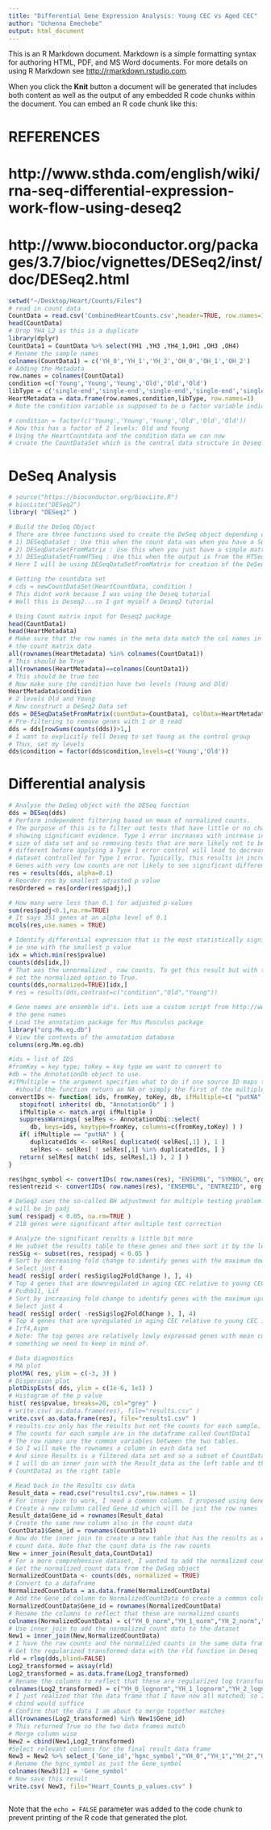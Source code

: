 ```yaml
---
title: "Differential Gene Expression Analysis: Young CEC vs Aged CEC"
author: "Uchenna Emechebe"
output: html_document
---
```


This is an R Markdown document. Markdown is a simple formatting syntax for authoring HTML, PDF, and MS Word documents. For more details on using R Markdown see <http://rmarkdown.rstudio.com>.

When you click the **Knit** button a document will be generated that includes both content as well as the output of any embedded R code chunks within the document. You can embed an R code chunk like this:

# REFERENCES
# http://www.sthda.com/english/wiki/rna-seq-differential-expression-work-flow-using-deseq2
# http://www.bioconductor.org/packages/3.7/bioc/vignettes/DESeq2/inst/doc/DESeq2.html
```r
setwd("~/Desktop/Heart/Counts/Files")
# read in count data
CountData = read.csv('CombinedHeartCounts.csv',header=TRUE, row.names=1)
head(CountData)
# Drop YH4_L2 as this is a duplicate
library(dplyr)
CountData1 = CountData %>% select(YH1 ,YH3 ,YH4_1,OH1 ,OH3 ,OH4)
# Rename the sample names
colnames(CountData1) = c('YH_0','YH_1','YH_2','OH_0','OH_1','OH_2')
# Adding the Metadata
row.names = colnames(CountData1)
condition =c('Young','Young','Young','Old','Old','Old')
libType = c('single-end','single-end','single-end','single-end','single-end','single-end')
HeartMetadata = data.frame(row.names,condition,libType, row.names=1)
# Note the condition variable is supposed to be a factor variable indicating that the experiment has 2 levels: Young and Old. Lets factorize that

# condition = factor(c('Young','Young','Young','Old','Old','Old'))
# Now this has a factor of 2 levels: Old and Young
# Using the HeartCountdata and the condition data we can now
# create the CountDataSet which is the central data structure in Deseq package.

```

# DeSeq Analysis
```r
# source("https://bioconductor.org/biocLite.R")
# biocLite("DESeq2")
library( "DESeq2" )

# Build the DeSeq Object
# There are three functions used to create the DeSeq object depending on how the count data was acquired
# 1) DESeqDataSet : Use this when the count data was when you have a SummarizedExperiment object
# 2) DESeqDataSetFromMatrix : Use this when you just have a simple matrix of count values
# 3) DESeqDataSetFromHTSeq : Use this when the output is from the HTSeq python package
# Here I will be using DESeqDataSetFromMatrix for creation of the DeSeq object

# Getting the countdata set
# cds = newCountDataSet(HeartCountData, condition )
# This didnt work because I was using the Deseq tutorial
# Well this is Deseq2...so I got myself a Deseq2 tutorial

# Using Count matrix input for Deseq2 package
head(CountData1)
head(HeartMetadata)
# Make sure that the row names in the meta data match the col names in
# the count matrix data
all(rownames(HeartMetadata) %in% colnames(CountData1))
# This should be True
all(rownames(HeartMetadata)==colnames(CountData1))
# This should be true too
# Now make sure the condition have two levels (Young and Old)
HeartMetadata$condition
# 2 levels Old and Young
# Now construct a DeSeq2 Data set
dds = DESeqDataSetFromMatrix(countData=CountData1, colData=HeartMetadata, design = ~ condition)
# Pre-filtering to remove genes with 1 or 0 read
dds = dds[rowSums(counts(dds))>1,]
# I want to explicitly tell Deseq to set Young as the control group
# Thus, set my levels
dds$condition = factor(dds$condition,levels=c('Young','Old'))

```

# Differential analysis
```r
# Analyse the DeSeq object with the DESeq function
dds = DESeq(dds)
# Perform independent filtering based on mean of normalized counts.
# The purpose of this is to filter out tests that have little or no chance of
# showing significant evidence. Type 1 error increases with increase in the
# size of data set and so removing tests that are more likely not to be significantly
# different before applying a Type 1 error control will lead to decrease in the size of
# dataset controlled for Type 1 error. Typically, this results in increased detection power at the same experiment-wide type I error.
# Genes with very low counts are not likely to see significant differences typically due to high dispersion.Default is 0.1 alpha. 
res = results(dds, alpha=0.1)
# Reorder res by smallest adjusted p value
resOrdered = res[order(res$padj),]

# How many were less than 0.1 for adjusted p-values
sum(res$padj<0.1,na.rm=TRUE)
# It says 351 genes at an alpha level of 0.1
mcols(res,use.names = TRUE)

# Identify differential expression that is the most statistically significant
# ie one with the smallest p value
idx = which.min(res$pvalue)
counts(dds[idx,])
# That was the unnormalized , raw counts. To get this result but with the normalized count
# set the normalized option to True. 
counts(dds,normalized=TRUE)[idx,]
# res = results(dds,contrast=c("condition","Old","Young"))

# Gene names are ensemble id's. Lets use a custom script from http://www.sthda.com/english/wiki/rna-seq-differential-expression-work-flow-using-deseq2 to add 
# the gene names
# Load the annotation package for Mus Musculus package
library("org.Mm.eg.db")
# View the contents of the annotation database
columns(org.Mm.eg.db)

#ids = list of IDS
#fromKey = key type; toKey = key type we want to convert to
#db = the AnnotationDb object to use.
#ifMultiple = the argument specifies what to do if one source ID maps to several target IDs:
  #should the function return an NA or simply the first of the multiple IDs?
convertIDs <- function( ids, fromKey, toKey, db, ifMultiple=c( "putNA", "useFirst" ) ) {
   stopifnot( inherits( db, "AnnotationDb" ) )
   ifMultiple <- match.arg( ifMultiple )
   suppressWarnings( selRes <- AnnotationDbi::select( 
      db, keys=ids, keytype=fromKey, columns=c(fromKey,toKey) ) )
   if( ifMultiple == "putNA" ) {
      duplicatedIds <- selRes[ duplicated( selRes[,1] ), 1 ]   
      selRes <- selRes[ ! selRes[,1] %in% duplicatedIds, ] }
   return( selRes[ match( ids, selRes[,1] ), 2 ] )
}

res$hgnc_symbol <- convertIDs( row.names(res), "ENSEMBL", "SYMBOL", org.Mm.eg.db )
res$entrezid <- convertIDs( row.names(res), "ENSEMBL", "ENTREZID", org.Mm.eg.db )

# DeSeq2 uses the so-called BH adjustment for multiple testing problem. This adjusted pvalue
# will be in padj
sum( res$padj < 0.05, na.rm=TRUE )
# 218 genes were significant after multiple test correction

# Analyze the significant results a little bit more
# We subset the results table to these genes and then sort it by the log2 fold change estimate to get the significant genes with the strongest down-regulation:
resSig <- subset(res, res$padj < 0.05 )
# Sort by decreasing fold change to identify genes with the maximum downregulation in the old CEC
# Select just 4 
head( resSig[ order( resSig$log2FoldChange ), ], 4)
# Top 4 genes that are downregulated in aging CEC relative to young CEC include Agt,
# Pcdhb11, Lif
# Sort by increasing fold change to identify genes with the maximum upregulation in the old CEC
# Select just 4
head( resSig[ order( -resSig$log2FoldChange ), ], 4)
# Top 4 genes that are upregulated in aging CEC relative to young CEC include Tpsb2,
# Irf4,Aspm
# Note: The top genes are relatively lowly expressed genes with mean counts of 100. So that is
# something we need to keep in mind of. 

# Data diagnostics
# MA plot
plotMA( res, ylim = c(-3, 3) )
# Dispersion plot
plotDispEsts( dds, ylim = c(1e-6, 1e1) )
# Histogram of the p value
hist( res$pvalue, breaks=20, col="grey" )
# write.csv( as.data.frame(res), file="results.csv" )
write.csv( as.data.frame(res), file="results1.csv" )
# results.csv only has the results but not the counts for each sample.
# The counts for each sample are in the dataframe called CountData1
# The row names are the common variables between the two tables.
# So I will make the rownames a column in each data set 
# And since Results is a filtered data set and so a subset of CountData1
# I will do an inner join with the Result_data as the left table and the 
# CountData1 as the right table

# Read back in the Results csv data
Result_data = read.csv("results1.csv",row.names = 1)
# For inner join to work, I need a common column. I proposed using Gene id names as the common column
# Create a new column called Gene_id which will be just the row names
Result_data$Gene_id = rownames(Result_data)
# Create the same new column also in the count data
CountData1$Gene_id = rownames(CountData1)
# Now do the inner join to create a new table that has the results as well as the
# count data. Note that the count data is the raw counts
New = inner_join(Result_data,CountData1)
# For a more comprehensive dataset, I wanted to add the normalized count values from DeSeq2
# Get the normalized count data from the DeSeq object
NormalizedCountData <- counts(dds, normalized = TRUE)
# Convert to a dataframe
NormalizedCountData = as.data.frame(NormalizedCountData)
# Add the Gene_id column to NormalizedCountData to create a common column for a join operation
NormalizedCountData$Gene_id = rownames(NormalizedCountData)
# Rename the columns to reflect that these are normalized counts
colnames(NormalizedCountData) = c("YH_0_norm","YH_1_norm","YH_2_norm","OH_0_norm","OH_1_norm","OH_2_norm","Gene_id")
# Use inner join to add the normalized count data to the dataset
New1 = inner_join(New,NormalizedCountData)
# I have the raw counts and the normalized counts in the same data frame. Now time to add the transformed normalized data
# Get the regularized transformed data with the rld function in Deseq
rld = rlog(dds,blind=FALSE)
Log2_transformed = assay(rld)
Log2_transformed = as.data.frame(Log2_transformed)
# Rename the columns to reflect that these are regularized log transformed data
colnames(Log2_transformed) = c("YH_0_lognorm","YH_1_lognorm","YH_2_lognorm","OH_0_lognorm","OH_1_lognorm","OH_2_lognorm")
# I just realized that the data frame that I have now all matched; so I didnt really need to use inner join. A simple
# cbind would suffice
# Confirm that the data I am about to merge together matches 
all(rownames(Log2_transformed) %in% New1$Gene_id)
# This returned True so the two data frames match
# Merge column wise
New2 = cbind(New1,Log2_transformed)
#Select relevant columns for the final result data frame
New3 = New2 %>% select_('Gene_id','hgnc_symbol',"YH_0","YH_1","YH_2","OH_0","OH_1","OH_2","YH_0_norm","YH_1_norm","YH_2_norm","OH_0_norm","OH_1_norm","OH_2_norm","YH_0_lognorm","YH_1_lognorm","YH_2_lognorm","OH_0_lognorm","OH_1_lognorm","OH_2_lognorm", "baseMean","log2FoldChange",'pvalue',"padj")
# Rename the hgnc_symbol as just the Gene_symbol
colnames(New3)[2] = 'Gene_symbol'
# Now save this result
write.csv( New3, file="Heart_Counts_p_values.csv" )


```





```r

```

Note that the `echo = FALSE` parameter was added to the code chunk to prevent printing of the R code that generated the plot.
